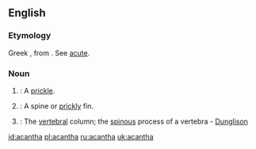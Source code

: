 ==English==

===Etymology===
Greek {{term|ἄκανθα|sc=polytonic|tr=akantha||thorn}}, from {{term|ἄκρα|sc=polytonic|tr=akra||point}}. See [[acute]].

===Noun===
{{en-noun}}

#{{botany}}: A [[prickle]].
#{{zoology}}: A spine or [[prickly]] fin.
#{{anatomy}}: The [[vertebral]] column; the [[spinous]] process of a vertebra - [[Dunglison]]

[[id:acantha]]
[[pl:acantha]]
[[ru:acantha]]
[[uk:acantha]]